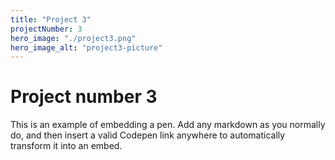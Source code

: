 ```yaml
---
title: "Project 3"
projectNumber: 3
hero_image: "./project3.png"
hero_image_alt: "project3-picture"
---
```


# Project number 3

This is an example of embedding a pen.
Add any markdown as you normally do, and then insert a valid
Codepen link anywhere to automatically transform it into an embed.